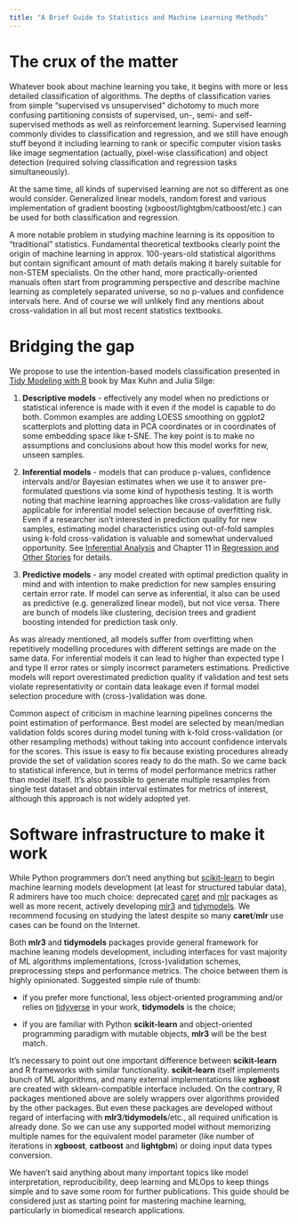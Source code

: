 ```yaml
---
title: "A Brief Guide to Statistics and Machine Learning Methods"
---
```


# The crux of the matter

Whatever book about machine learning you take, it begins with more or less detailed classification of algorithms. The depths of classification varies from simple "supervised vs unsupervised" dichotomy to much more confusing partitioning consists of supervised, un-, semi- and self-supervised methods as well as reinforcement learning. Supervised learning commonly divides to classification and regression, and we still have enough stuff beyond it including learning to rank or specific computer vision tasks like image segmentation (actually, pixel-wise classification) and object detection (required solving classification and regression tasks simultaneously).

At the same time, all kinds of supervised learning are not so different as one would consider. Generalized linear models, random forest and various implementation of gradient boosting (xgboost/lightgbm/catboost/etc.) can be used for both classification and regression.

A more notable problem in studying machine learning is its opposition to "traditional" statistics. Fundamental theoretical textbooks clearly point the origin of machine learning in approx. 100-years-old statistical algorithms but contain significant amount of math details making it barely suitable for non-STEM specialists. On the other hand, more practically-oriented manuals often start from programming perspective and describe machine learning as completely separated universe, so no p-values and confidence intervals here. And of course we will unlikely find any mentions about cross-validation in all but most recent statistics textbooks.

# Bridging the gap

We propose to use the intention-based models classification presented in  [Tidy Modeling with R](https://www.tmwr.org/) book by Max Kuhn and Julia Silge:

1.  **Descriptive models** - effectively any model when no predictions or statistical inference is made with it even if the model is capable to do both. Common examples are adding LOESS smoothing on ggplot2 scatterplots and plotting data in PCA coordinates or in coordinates of some embedding space like t-SNE. The key point is to make no assumptions and conclusions about how this model works for new, unseen samples.

2.  **Inferential models** - models that can produce p-values, confidence intervals and/or Bayesian estimates when we use it to answer pre-formulated questions via some kind of hypothesis testing. It is worth noting that machine learning approaches like cross-validation are fully applicable for inferential model selection because of overfitting risk. Even if a researcher isn't interested in prediction quality for new samples, estimating model characteristics using out-of-fold samples using k-fold cross-validation is valuable and somewhat undervalued opportunity. See [Inferential Analysis](https://www.tmwr.org/inferential#inferential) and Chapter 11 in [Regression and Other Stories](https://avehtari.github.io/ROS-Examples/) for details.

3. **Predictive models** - any model created with optimal prediction quality in mind and with intention to make prediction for new samples ensuring certain error rate. If model can serve as inferential, it also can be used as predictive (e.g. generalized linear model), but not vice versa. There are bunch of models like clustering, decision trees and gradient boosting intended for prediction task only.

As was already mentioned, all models suffer from overfitting when repetitively modelling procedures with different settings are made on the same data. For inferential models it can lead to higher than expected type I and type II error rates or simply incorrect parameters estimations. Predictive models will report overestimated prediction quality if validation and test sets violate representativity or contain data leakage even if formal model selection procedure with (cross-)validation was done.

Сommon aspect of criticism in machine learning pipelines concerns the point estimation of performance. Best model are selected by mean/median validation folds scores during model tuning with k-fold cross-validation (or other resampling methods) without taking into account confidence intervals for the scores. This issue is easy to fix because existing procedures already provide the set of validation scores ready to do the math. So we came back to statistical inference, but in terms of model performance metrics rather than model itself. It's also possible to generate multiple resamples from single test dataset and obtain interval estimates for metrics of interest, although this approach is not widely adopted yet.

# Software infrastructure to make it work

While Python programmers don't need anything but [scikit-learn](https://scikit-learn.org/stable/) to begin machine learning models development (at least for structured tabular data), R admirers have too much choice: deprecated [caret](https://github.com/topepo/caret) and [mlr](https://github.com/mlr-org/mlr) packages as well as more recent, actively developing [mlr3](https://mlr3.mlr-org.com/) and [tidymodels](https://www.tidymodels.org/). We recommend focusing on studying the latest despite so many **caret**/**mlr** use cases can be found on the Internet. 

Both **mlr3** and **tidymodels** packages provide general framework for machine leaning models development, including interfaces for vast majority of ML algorithms implementations, (cross-)validation schemes, preprocessing steps and performance metrics. The choice between them is highly opinionated. Suggested simple rule of thumb:

* if you prefer more functional, less object-oriented programming and/or relies on [tidyverse](https://www.tidyverse.org/) in your work, **tidymodels** is the choice;

* if you are familiar with Python **scikit-learn** and object-oriented programming paradigm with mutable objects, **mlr3** will be the best match.

It's necessary to point out one important difference between **scikit-learn** and R frameworks with similar functionality. **scikit-learn** itself implements bunch of ML algorithms, and many external implementations like **xgboost** are created with sklearn-compatible interface included. On the contrary, R packages mentioned above are solely wrappers over algorithms provided by the other packages. But even these packages are developed without regard of interfacing with **mlr3**/**tidymodels**/etc., all required unification is already done. So we can use any supported model without memorizing multiple names for the equivalent model parameter (like number of iterations in **xgboost**, **catboost** and **lightgbm**) or doing input data types conversion.

We haven't said anything about many important topics like model interpretation, reproducibility, deep learning and MLOps to keep things simple and to save some room for further publications. This guide should be considered just as starting point for mastering machine learning, particularly in biomedical research applications.